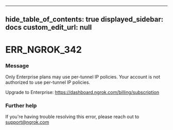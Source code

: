 
---
hide_table_of_contents: true
displayed_sidebar: docs
custom_edit_url: null
---


# ERR_NGROK_342

### Message
Only Enterprise plans may use per-tunnel IP policies.
Your account is not authorized to use per-tunnel IP policies.

Upgrade to Enterprise: https://dashboard.ngrok.com/billing/subscription

### Further help
If you're having trouble resolving this error, please reach out to [support@ngrok.com](mailto:support@ngrok.com?subject=Help%20with%20ERR_NGROK_342)


<ErrorDetails error='err_ngrok_342' />
